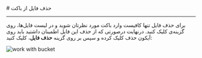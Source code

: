 

<Layout>
<Head>
<title>مستندات حذف فایل از باکت - لیارا</title>
<meta property="og:title" content="مستندات خدمات رایانش ابری لیارا" />
<meta property="og:description" content="مستندات مربوط به نحوه حذف فایل از باکت در فضای ذخیره‌سازی ابری در لیارا"  />
</Head>
# حذف فایل از باکت
<hr className="mb-2" />

برای حذف فایل 
تنها کافیست وارد باکت مورد نظرتان شوید و در لیست فایل‌ها، روی گزینه‌ی  کلیک کنید. درنهایت درصورتی که از حذف این فایل اطمینان داشتید باید روی آیکون حذف کلیک کرده و سپس بر روی گزینه **حذف فایل**، کلیک کنید:
<div className="h-4" />
<img src="https://media.liara.ir/old/buckets/delete-file.gif" alt="work with bucket" />
<div className="h-4" />



</Layout>